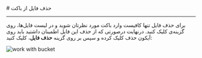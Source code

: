 

<Layout>
<Head>
<title>مستندات حذف فایل از باکت - لیارا</title>
<meta property="og:title" content="مستندات خدمات رایانش ابری لیارا" />
<meta property="og:description" content="مستندات مربوط به نحوه حذف فایل از باکت در فضای ذخیره‌سازی ابری در لیارا"  />
</Head>
# حذف فایل از باکت
<hr className="mb-2" />

برای حذف فایل 
تنها کافیست وارد باکت مورد نظرتان شوید و در لیست فایل‌ها، روی گزینه‌ی  کلیک کنید. درنهایت درصورتی که از حذف این فایل اطمینان داشتید باید روی آیکون حذف کلیک کرده و سپس بر روی گزینه **حذف فایل**، کلیک کنید:
<div className="h-4" />
<img src="https://media.liara.ir/old/buckets/delete-file.gif" alt="work with bucket" />
<div className="h-4" />



</Layout>